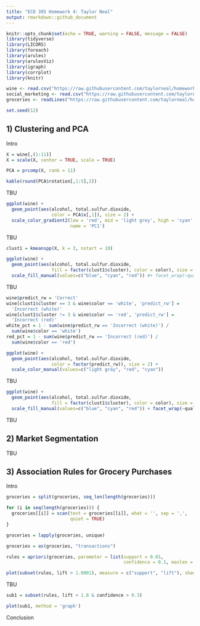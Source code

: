 ```yaml
---
title: "ECO 395 Homework 4: Taylor Neal"
output: rmarkdown::github_document
---
```


```r
knitr::opts_chunk$set(echo = TRUE, warning = FALSE, message = FALSE)
library(tidyverse)
library(LICORS)
library(foreach)
library(arules)
library(arulesViz)
library(igraph)
library(corrplot)
library(knitr)

wine <- read.csv("https://raw.githubusercontent.com/taylorneal/homework-4/master/data/wine.csv", header = TRUE)
social_marketing <- read.csv("https://raw.githubusercontent.com/taylorneal/homework-4/master/data/social_marketing.csv", header = TRUE)
groceries <- readLines("https://raw.githubusercontent.com/taylorneal/homework-4/master/data/groceries.txt")

set.seed(12)
```
## 1) Clustering and PCA


Intro

```r

X = wine[,(1:11)]
X = scale(X, center = TRUE, scale = TRUE)

PCA = prcomp(X, rank = 11)

kable(round(PCA$rotation[,1:5],2))

```

TBU

```r

ggplot(wine) + 
  geom_point(aes(alcohol, total.sulfur.dioxide, 
                 color = PCA$x[,1]), size = 2) +
  scale_color_gradient2(low = 'red', mid = 'light grey', high = 'cyan', 
                        name = 'PC1')

```

TBU

```r

clust1 = kmeanspp(X, k = 3, nstart = 10)

ggplot(wine) + 
  geom_point(aes(alcohol, total.sulfur.dioxide, 
                 fill = factor(clust1$cluster), color = color), size = 2, pch = 21) + 
  scale_fill_manual(values=c("blue", "cyan", "red")) #+ facet_wrap(~quality)

```


TBU

```r

wine$predict_rw = 'Correct'
wine[clust1$cluster == 3 & wine$color == 'white', 'predict_rw'] = 
  'Incorrect (white)'
wine[clust1$cluster != 3 & wine$color == 'red', 'predict_rw'] = 
  'Incorrect (red)'
white_pct = 1 - sum(wine$predict_rw == 'Incorrect (white)') / 
  sum(wine$color == 'white')
red_pct = 1 - sum(wine$predict_rw == 'Incorrect (red)') / 
  sum(wine$color == 'red')

ggplot(wine) + 
  geom_point(aes(alcohol, total.sulfur.dioxide, 
                 color = factor(predict_rw)), size = 2) +
  scale_color_manual(values=c("light gray", "red", "cyan"))

```


TBU

```r

ggplot(wine) + 
  geom_point(aes(alcohol, total.sulfur.dioxide, 
                 fill = factor(clust1$cluster), color = color), size = 2, pch = 21) + 
  scale_fill_manual(values=c("blue", "cyan", "red")) + facet_wrap(~quality)

```

TBU

## 2) Market Segmentation

TBU 


## 3) Association Rules for Grocery Purchases


Intro

```r

groceries = split(groceries, seq_len(length(groceries)))

for (i in seq(length(groceries))) {
  groceries[[i]] = scan(text = groceries[[i]], what = '', sep = ',', 
                        quiet = TRUE)
}

groceries = lapply(groceries, unique)

groceries = as(groceries, "transactions")

rules = apriori(groceries, parameter = list(support = 0.01, 
                                            confidence = 0.1, maxlen = 2))

plot(subset(rules, lift > 1.0001), measure = c("support", "lift"), shading = "confidence")

```


TBU

```r

sub1 = subset(rules, lift > 1.8 & confidence > 0.3)

plot(sub1, method = 'graph')

```


Conclusion